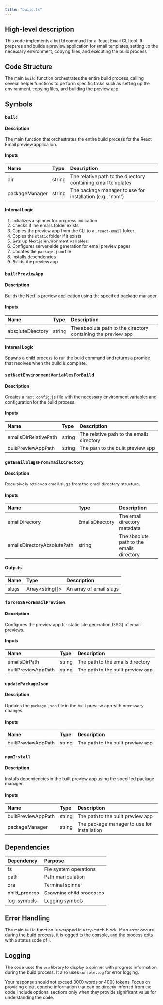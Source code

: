 ```yaml
---
title: "build.ts"
---
```


## High-level description
This code implements a `build` command for a React Email CLI tool. It prepares and builds a preview application for email templates, setting up the necessary environment, copying files, and executing the build process.

## Code Structure
The main `build` function orchestrates the entire build process, calling several helper functions to perform specific tasks such as setting up the environment, copying files, and building the preview app.

## Symbols

### `build`
#### Description
The main function that orchestrates the entire build process for the React Email preview application.

#### Inputs
| Name | Type | Description |
|:-----|:-----|:------------|
| dir | string | The relative path to the directory containing email templates |
| packageManager | string | The package manager to use for installation (e.g., 'npm') |

#### Internal Logic
1. Initializes a spinner for progress indication
2. Checks if the emails folder exists
3. Copies the preview app from the CLI to a `.react-email` folder
4. Copies the `static` folder if it exists
5. Sets up Next.js environment variables
6. Configures server-side generation for email preview pages
7. Updates the `package.json` file
8. Installs dependencies
9. Builds the preview app

### `buildPreviewApp`
#### Description
Builds the Next.js preview application using the specified package manager.

#### Inputs
| Name | Type | Description |
|:-----|:-----|:------------|
| absoluteDirectory | string | The absolute path to the directory containing the preview app |

#### Internal Logic
Spawns a child process to run the build command and returns a promise that resolves when the build is complete.

### `setNextEnvironmentVariablesForBuild`
#### Description
Creates a `next.config.js` file with the necessary environment variables and configuration for the build process.

#### Inputs
| Name | Type | Description |
|:-----|:-----|:------------|
| emailsDirRelativePath | string | The relative path to the emails directory |
| builtPreviewAppPath | string | The path to the built preview app |

### `getEmailSlugsFromEmailDirectory`
#### Description
Recursively retrieves email slugs from the email directory structure.

#### Inputs
| Name | Type | Description |
|:-----|:-----|:------------|
| emailDirectory | EmailsDirectory | The email directory metadata |
| emailsDirectoryAbsolutePath | string | The absolute path to the emails directory |

#### Outputs
| Name | Type | Description |
|:-----|:-----|:------------|
| slugs | Array&lt;string[]&gt; | An array of email slugs |

### `forceSSGForEmailPreviews`
#### Description
Configures the preview app for static site generation (SSG) of email previews.

#### Inputs
| Name | Type | Description |
|:-----|:-----|:------------|
| emailsDirPath | string | The path to the emails directory |
| builtPreviewAppPath | string | The path to the built preview app |

### `updatePackageJson`
#### Description
Updates the `package.json` file in the built preview app with necessary changes.

#### Inputs
| Name | Type | Description |
|:-----|:-----|:------------|
| builtPreviewAppPath | string | The path to the built preview app |

### `npmInstall`
#### Description
Installs dependencies in the built preview app using the specified package manager.

#### Inputs
| Name | Type | Description |
|:-----|:-----|:------------|
| builtPreviewAppPath | string | The path to the built preview app |
| packageManager | string | The package manager to use for installation |

## Dependencies
| Dependency | Purpose |
|:-----------|:--------|
| fs | File system operations |
| path | Path manipulation |
| ora | Terminal spinner |
| child_process | Spawning child processes |
| log-symbols | Logging symbols |

## Error Handling
The main `build` function is wrapped in a try-catch block. If an error occurs during the build process, it is logged to the console, and the process exits with a status code of 1.

## Logging
The code uses the `ora` library to display a spinner with progress information during the build process. It also uses `console.log` for error logging.

Your response should not exceed 3000 words or 4000 tokens. Focus on providing clear, concise information that can be directly inferred from the code. Include optional sections only when they provide significant value for understanding the code.